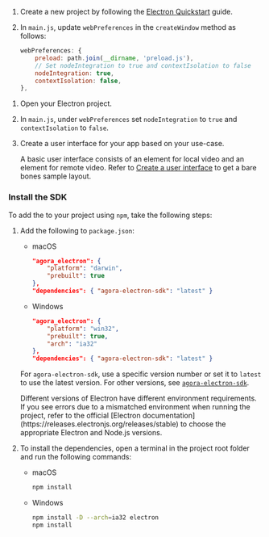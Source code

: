 
<PlatformWrapper platform = "electron">

<Tabs>
<TabItem value="new" label="Create a new project" default>

1. Create a new project by following the [Electron Quickstart](https://www.electronjs.org/docs/latest/tutorial/quick-start) guide. 

1. In `main.js`, update `webPreferences` in the `createWindow` method as follows:

    ```js
    webPreferences: {
        preload: path.join(__dirname, 'preload.js'),
        // Set nodeIntegration to true and contextIsolation to false
        nodeIntegration: true,
        contextIsolation: false,
    },
    ```

</TabItem>

<TabItem value="existing" label="Add to an existing project">

1. Open your Electron project. 

1. In `main.js`, under `webPreferences` set `nodeIntegration` to `true` and `contextIsolation` to `false`.

</TabItem>
</Tabs>

3. Create a user interface for your app based on your use-case. 

    <ProductWrapper notAllowed="voice-calling">A basic user interface consists of an element for local video and an element for remote video.</ProductWrapper> Refer to [Create a user interface](#create-a-user-interface) to get a bare bones sample layout.

### Install the SDK

To add the <Vpd k="SDK"/> to your project using `npm`, take the following steps:

1. Add the following to `package.json`:

    * macOS

        ```json
        "agora_electron": {
            "platform": "darwin",
            "prebuilt": true
        },
        "dependencies": { "agora-electron-sdk": "latest" }
        ```
    
    * Windows

        ```json
        "agora_electron": {
            "platform": "win32",
            "prebuilt": true,
            "arch": "ia32"
        },
        "dependencies": { "agora-electron-sdk": "latest" }
        ```

    For `agora-electron-sdk`, use a specific version number or set it to `latest` to use the latest version. For other versions, see [`agora-electron-sdk`](https://www.npmjs.com/package/agora-electron-sdk).


    <Admonition title="Note" style="info">
    Different versions of Electron have different environment requirements. If you see errors due to a mismatched environment when running the project, refer to the official [Electron documentation](https://releases.electronjs.org/releases/stable) to choose the appropriate Electron and Node.js versions.
    </Admonition>

1. To install the dependencies, open a terminal in the project root folder and run the following commands:

    * macOS

        ```bash
        npm install
        ```

    * Windows
    
        ```bash
        npm install -D --arch=ia32 electron
        npm install
        ```

</PlatformWrapper>